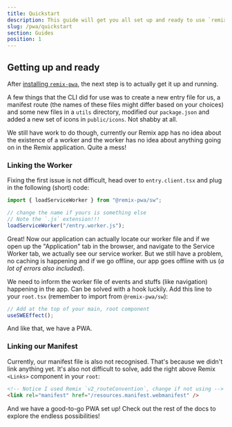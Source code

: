 ```yaml
---
title: Quickstart
description: This guide will get you all set up and ready to use `remix-pwa` in your Remix application.
slug: /pwa/quickstart
section: Guides
position: 1
---
```


## Getting up and ready 

After [installing `remix-pwa`](/pwa/installation), the next step is to actually get it up and running.

A few things that the CLI did for use was to create a new entry file for us, a manifest route (the names of these files might differ based on your choices) 
and some new files in a `utils` directory, modified our `package.json` and added a new set of icons in `public/icons`. Not shabby at all.

We still have work to do though, currently our Remix app has no idea about the existence of a worker and the worker has no idea 
about anything going on in the Remix application. Quite a mess!

### Linking the Worker

Fixing the first issue is not difficult, head over to `entry.client.tsx` and plug in the following (short) code:

```ts
import { loadServiceWorker } from "@remix-pwa/sw";

// change the name if yours is something else
// Note the `.js` extension!!!
loadServiceWorker("/entry.worker.js");
```

Great! Now our application can actually locate our worker file 
and if we open up the "Application" tab in the browser, and navigate to the Service Worker tab, 
we actually see our service worker. But we still have a problem, no caching is happening 
and if we go offline, our app goes offline with us (*a lot of errors also included*). 

We need to inform the worker file of events and stuffs (like navigation) happening in the app. Can be solved with a hook luckily.
Add this line to your `root.tsx` (remember to import from `@remix-pwa/sw`):

```ts 
// Add at the top of your main, root component
useSWEEffect();
```

And like that, we have a PWA. 

### Linking our Manifest 

Currently, our manifest file is also not recognised. That's because we didn't link anything yet.
It's also not difficult to solve, add the right above Remix `<Links>` component in your `root`:

```html 
<!-- Notice I used Remix `v2_routeConvention`, change if not using -->
<link rel="manifest" href="/resources.manifest.webmanifest" />
```

And we have a good-to-go PWA set up! Check out the rest of the docs to explore the endless possibilities!